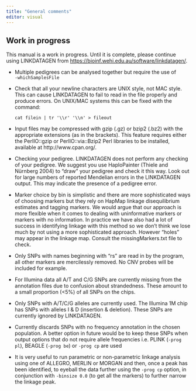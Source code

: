 ```yaml
---
title: "General comments"
editor: visual
---
```


::: callout-warning
## Work in progress

This manual is a work in progress. Until it is complete, please continue using LINKDATAGEN from <https://bioinf.wehi.edu.au/software/linkdatagen/>.
:::

* Multiple pedigrees can be analysed together but require the use of `‑whichSamplesFile`

* Check that all your newline characters are UNIX style, not MAC style. This can cause LINKDATAGEN to fail to read in the file properly and produce errors. On UNIX/MAC systems this can be fixed with the command:

    `cat filein | tr '\\r' '\\n' > fileout`


* Input files may be compressed with gzip (.gz) or bzip2 (.bz2) with the appropriate extensions (as in the brackets). This feature requires either the PerlIO::gzip or PerlIO::via::Bzip2 Perl libraries to be installed, available at http://www.cpan.org/.

* Checking your pedigree. LINKDATAGEN does not perform any checking of your pedigree. We suggest you use HaploPainter (Thiele and Nürnberg 2004) to "draw" your pedigree and check it this way. Look out for large numbers of reported Mendelian errors in the LINKDATAGEN output. This may indicate the presence of a pedigree error.

* Marker choice by bin is simplistic and there are more sophisticated ways of choosing markers but they rely on HapMap linkage disequilibrium estimates and tagging markers. We would argue that our approach is more flexible when it comes to dealing with uninformative markers or markers with no information. In practice we have also had a lot of success in identifying linkage with this method so we don't think we lose much by not using a more sophisticated approach. However "holes" may appear in the linkage map. Consult the missingMarkers.txt file to check.

* Only SNPs with names beginning with "rs" are read in by the program, all other markers are mercilessly removed. No CNV probes will be included for example.

*   For Illumina data all A/T and C/G SNPs are currently missing from the annotation files due to confusion about strandedness. These amount to a small proportion (\<5%) of all SNPs on the chips.

*   Only SNPs with A/T/C/G alleles are currently used. The Illumina 1M chip has SNPs with alleles I & D (insertion & deletion). These SNPs are currently ignored by LINKDATAGEN.

*   Currently discards SNPs with no frequency annotation in the chosen population. A better option in future would be to keep these SNPs when output options that do not require allele frequencies i.e. PLINK (`‑prog pl`), BEAGLE (`‑prog be`) or `‑prog cp` are used

*   It is very useful to run parametric or non-parametric linkage analysis using one of ALLEGRO, MERLIN or MORGAN and then, once a peak has been identified, to eyeball the data further using the `-prog cp` option, in conjunction with `‑binsize 0.0` (to get all the markers) to further narrow the linkage peak.

